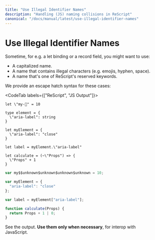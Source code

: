 ```yaml
---
title: "Use Illegal Identifier Names"
description: "Handling (JS) naming collisions in ReScript"
canonical: "/docs/manual/latest/use-illegal-identifier-names"
---
```


# Use Illegal Identifier Names

Sometime, for e.g. a let binding or a record field, you might want to use:
- A capitalized name.
- A name that contains illegal characters (e.g. emojis, hyphen, space).
- A name that's one of ReScript's reserved keywords.

We provide an escape hatch syntax for these cases:

<CodeTab labels={["ReScript", "JS Output"]}>

```res
let \"my-🍎" = 10

type element = {
  \"aria-label": string
}

let myElement = {
  \"aria-label": "close"
}

let label = myElement.\"aria-label"

let calculate = (~\"Props") => {
  \"Props" + 1
}
```
```js
var my$$unknown$unknown$unknown$unknown = 10;

var myElement = {
  "aria-label": "close"
};

var label = myElement["aria-label"];

function calculate(Props) {
  return Props + 1 | 0;
}
```

</CodeTab>

See the output. **Use them only when necessary**, for interop with JavaScript.
